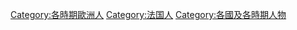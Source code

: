 [[Category:各時期歐洲人|Category:各時期歐洲人]]
[[Category:法国人|Category:法国人]]
[[Category:各國及各時期人物|Category:各國及各時期人物]]